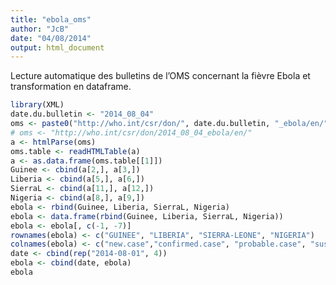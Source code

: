 ```yaml
---
title: "ebola_oms"
author: "JcB"
date: "04/08/2014"
output: html_document
---
```


Lecture automatique des bulletins de l'OMS concernant la fièvre Ebola et transformation en dataframe.

```r
library(XML)
date.du.bulletin <- "2014_08_04"
oms <- paste0("http://who.int/csr/don/", date.du.bulletin, "_ebola/en/")
# oms <- "http://who.int/csr/don/2014_08_04_ebola/en/"
a <- htmlParse(oms)
oms.table <- readHTMLTable(a)
a <- as.data.frame(oms.table[[1]])
Guinee <- cbind(a[2,], a[3,])
Liberia <- cbind(a[5,], a[6,])
SierraL <- cbind(a[11,], a[12,])
Nigeria <- cbind(a[8,], a[9,])
ebola <- rbind(Guinee, Liberia, SierraL, Nigeria)
ebola <- data.frame(rbind(Guinee, Liberia, SierraL, Nigeria))
ebola <- ebola[, c(-1, -7)]
rownames(ebola) <- c("GUINEE", "LIBERIA", "SIERRA-LEONE", "NIGERIA")
colnames(ebola) <- c("new.case","confirmed.case", "probable.case", "suspect.case", "total.case","new.death","confirmed.death", "probable.death", "suspect.death", "total.death")
date <- cbind(rep("2014-08-01", 4))
ebola <- cbind(date, ebola)
ebola
```

